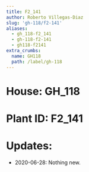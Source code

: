 ```yaml
---
title: F2_141
author: Roberto Villegas-Diaz
slug: 'gh-118/f2-141'
aliases:
  - gh_118-f2_141
  - gh-118-f2-141
  - gh118-f2141
extra_crumbs:
  name: GH118
  path: /label/gh-118
---
```


# **House**: GH_118
# **Plant ID**: F2_141
# **Updates**: 
 - 2020-06-28: Nothing new.
